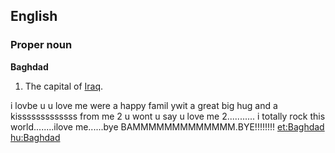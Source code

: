 {{wikipedia}}
==English==

===Proper noun===
'''Baghdad'''

# The capital of [[Iraq]].


i lovbe u u love me were a happy famil ywit a great big hug and a kisssssssssssss from me 2 u wont u say u love me 2........... i totally rock this world........ilove me......bye BAMMMMMMMMMMMMM.BYE!!!!!!!!
[[et:Baghdad]]
[[hu:Baghdad]]